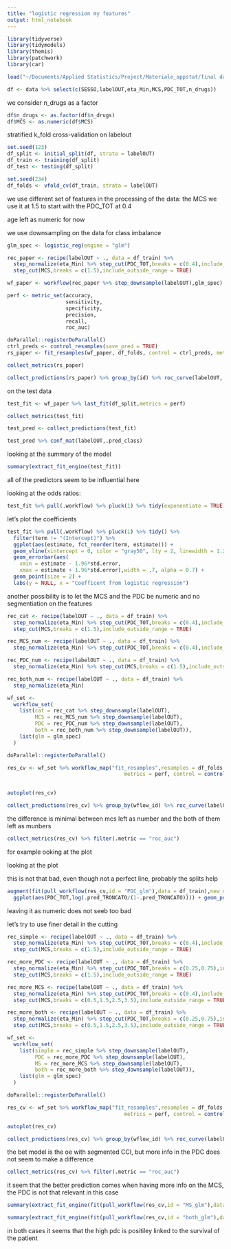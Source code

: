 ```yaml
---
title: "logistic regression my features"
output: html_notebook
---
```


```r
library(tidyverse)
library(tidymodels)
library(themis)
library(patchwork)
library(car)
```

```r
load("~/Documents/Applied Statistics/Project/Materiale_appstat/final dataframes/data.RData")
```

```r
df <- data %>% select(c(SESSO,labelOUT,eta_Min,MCS,PDC_TOT,n_drugs))
```

we consider n_drugs as a factor

```r
df$n_drugs <- as.factor(df$n_drugs)
df$MCS <- as.numeric(df$MCS)
```

stratified k_fold cross-validation on labelout

```r
set.seed(123)
df_split <- initial_split(df, strata = labelOUT)
df_train <- training(df_split)
df_test <- testing(df_split)

set.seed(234)
df_folds <- vfold_cv(df_train, strata = labelOUT)
```

we use different set of features in the processing of the data:
the MCS we use it at 1.5 to start with
the PDC_TOT at 0.4

age left as numeric for now

we use downsampling on the data for class imbalance

```r
glm_spec <- logistic_reg(engine = "glm")

rec_paper <- recipe(labelOUT ~ ., data = df_train) %>% 
  step_normalize(eta_Min) %>% step_cut(PDC_TOT,breaks = c(0.4),include_outside_range = FALSE) %>% 
  step_cut(MCS,breaks = c(1.5),include_outside_range = TRUE) 

wf_paper <- workflow(rec_paper %>% step_downsample(labelOUT),glm_spec)
```

```r
perf <- metric_set(accuracy,
                   sensitivity,
                   specificity,
                   precision,
                   recall,
                   roc_auc)

doParallel::registerDoParallel()
ctrl_preds <- control_resamples(save_pred = TRUE)
rs_paper <- fit_resamples(wf_paper, df_folds, control = ctrl_preds, metrics = perf)
```

```r
collect_metrics(rs_paper)
```

```r
collect_predictions(rs_paper) %>% group_by(id) %>% roc_curve(labelOUT,.pred_DECEDUTO) %>% autoplot()
```

on the test data

```r
test_fit <- wf_paper %>% last_fit(df_split,metrics = perf) 
```

```r
collect_metrics(test_fit)
```

```r
test_pred <- collect_predictions(test_fit)
```

```r
test_pred %>% conf_mat(labelOUT,.pred_class)
```

looking at the summary of the model

```r
summary(extract_fit_engine(test_fit))
```

all of the predictors seem to be influential here

looking at the odds ratios:

```r
test_fit %>% pull(.workflow) %>% pluck(1) %>% tidy(exponentiate = TRUE) %>% arrange(estimate) 
```

let's plot the coefficients

```r
test_fit %>% pull(.workflow) %>% pluck(1) %>% tidy() %>% 
  filter(term != "(Intercept)") %>%
  ggplot(aes(estimate, fct_reorder(term, estimate))) +
  geom_vline(xintercept = 0, color = "gray50", lty = 2, linewidth = 1.2) +
  geom_errorbar(aes(
    xmin = estimate - 1.96*std.error,
    xmax = estimate + 1.96*std.error),width = .7, alpha = 0.7) +
  geom_point(size = 2) +
  labs(y = NULL, x = "Coefficent from logistic regression")
```

another possibility is to let the MCS and the PDC be numeric and no segmentiation on the features

```r
rec_cat <- recipe(labelOUT ~ ., data = df_train) %>% 
  step_normalize(eta_Min) %>% step_cut(PDC_TOT,breaks = c(0.4),include_outside_range = FALSE) %>% 
  step_cut(MCS,breaks = c(1.5),include_outside_range = TRUE) 

rec_MCS_num <- recipe(labelOUT ~ ., data = df_train) %>% 
  step_normalize(eta_Min) %>% step_cut(PDC_TOT,breaks = c(0.4),include_outside_range = FALSE)

rec_PDC_num <- recipe(labelOUT ~ ., data = df_train) %>% 
  step_normalize(eta_Min) %>% step_cut(MCS,breaks = c(1.5),include_outside_range = TRUE) 

rec_both_num <- recipe(labelOUT ~ ., data = df_train) %>% 
  step_normalize(eta_Min)
```

```r
wf_set <-
  workflow_set(
    list(cat = rec_cat %>% step_downsample(labelOUT),
         MCS = rec_MCS_num %>% step_downsample(labelOUT),
         PDC = rec_PDC_num %>% step_downsample(labelOUT),
         both = rec_both_num %>% step_downsample(labelOUT)),
    list(glm = glm_spec)
  )
```

```r
doParallel::registerDoParallel()

res_cv <- wf_set %>% workflow_map("fit_resamples",resamples = df_folds,verbose = TRUE,
                                      metrics = perf, control = control_grid(save_workflow = TRUE, 
                                                                             save_pred = TRUE))
```

```r
autoplot(res_cv)
```

```r
collect_predictions(res_cv) %>% group_by(wflow_id) %>% roc_curve(labelOUT, .pred_DECEDUTO) %>% autoplot()
```

the difference is minimal between mcs left as number and the both of them left as munbers

```r
collect_metrics(res_cv) %>% filter(.metric == "roc_auc")
```

for example ooking at the plot

looking at the plot

this is not that bad, even though not a perfect line, probably the splits help

```r
augment(fit(pull_workflow(res_cv,id = "PDC_glm"),data = df_train),new_data = df_train) %>%
  ggplot(aes(PDC_TOT,log(.pred_TRONCATO/(1-.pred_TRONCATO)))) + geom_point(alpha = 0.1) + geom_smooth() + geom_smooth(method = "lm",aes(color = "red"),alpha = 0.5) + ylab("logit")
```

leaving it as numeric does not seeb too bad

let's try to use finer detail in the cutting

```r
rec_simple <- recipe(labelOUT ~ ., data = df_train) %>% 
  step_normalize(eta_Min) %>% step_cut(PDC_TOT,breaks = c(0.4),include_outside_range = FALSE) %>% 
  step_cut(MCS,breaks = c(1.5),include_outside_range = TRUE)

rec_more_PDC <- recipe(labelOUT ~ ., data = df_train) %>% 
  step_normalize(eta_Min) %>% step_cut(PDC_TOT,breaks = c(0.25,0.75),include_outside_range = FALSE) %>% 
  step_cut(MCS,breaks = c(1.5),include_outside_range = TRUE)

rec_more_MCS <- recipe(labelOUT ~ ., data = df_train) %>% 
  step_normalize(eta_Min) %>% step_cut(PDC_TOT,breaks = c(0.4),include_outside_range = FALSE) %>% 
  step_cut(MCS,breaks = c(0.5,1.5,2.5,3.5),include_outside_range = TRUE)

rec_more_both <- recipe(labelOUT ~ ., data = df_train) %>% 
  step_normalize(eta_Min) %>% step_cut(PDC_TOT,breaks = c(0.25,0.75),include_outside_range = FALSE) %>% 
  step_cut(MCS,breaks = c(0.5,1.5,2.5,3.5),include_outside_range = TRUE)
```

```r
wf_set <-
  workflow_set(
    list(simple = rec_simple %>% step_downsample(labelOUT),
         PDC = rec_more_PDC %>% step_downsample(labelOUT),
         MS = rec_more_MCS %>% step_downsample(labelOUT),
         both = rec_more_both %>% step_downsample(labelOUT)),
    list(glm = glm_spec)
  )
```

```r
doParallel::registerDoParallel()

res_cv <- wf_set %>% workflow_map("fit_resamples",resamples = df_folds,verbose = TRUE,
                                      metrics = perf, control = control_grid(save_workflow = TRUE, save_pred = TRUE))
```

```r
autoplot(res_cv)
```

```r
collect_predictions(res_cv) %>% group_by(wflow_id) %>% roc_curve(labelOUT, .pred_DECEDUTO) %>% autoplot()
```

the bet model is the oe with segmented CCI, but more info in the PDC does not seem to make a difference

```r
collect_metrics(res_cv) %>% filter(.metric == "roc_auc")
```

it seem that the better prediction comes when having more info on the MCS, the PDC is not that relevant in this case

```r
summary(extract_fit_engine(fit(pull_workflow(res_cv,id = "MS_glm"),data = df_train)))
```

```r
summary(extract_fit_engine(fit(pull_workflow(res_cv,id = "both_glm"),data = df_train)))
```

in both cases it seems that the high pdc is positiley linked to the survival of the patient

